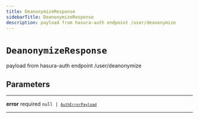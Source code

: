 ```yaml
---
title: DeanonymizeResponse
sidebarTitle: DeanonymizeResponse
description: payload from hasura-auth endpoint /user/deanonymize
---
```


# `DeanonymizeResponse`

payload from hasura-auth endpoint /user/deanonymize

## Parameters

---

**<span className="parameter-name">error</span>** <span className="optional-status">required</span> <code>null &#124; [`AuthErrorPayload`](/reference/deprecated/javascript/auth/types/auth-error-payload)</code>

---
